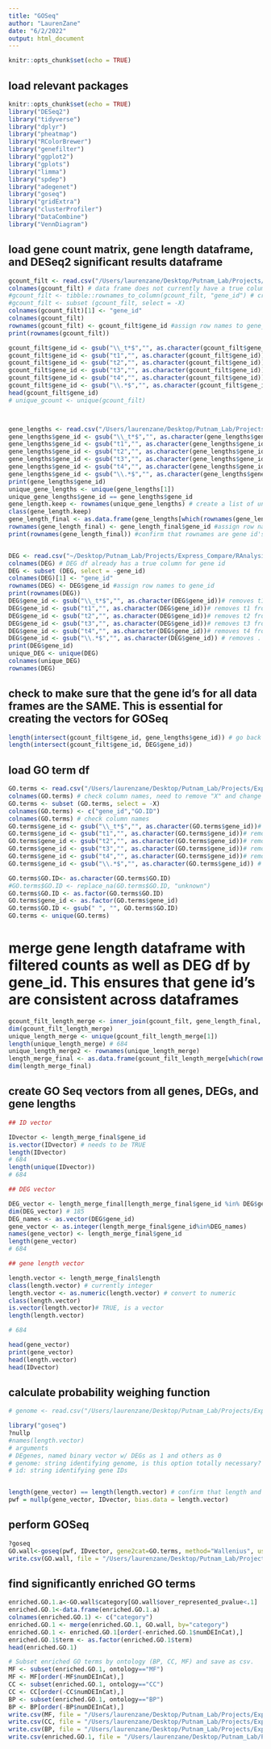 ```yaml
---
title: "GOSeq"
author: "LaurenZane"
date: "6/2/2022"
output: html_document
---
```


```r
knitr::opts_chunk$set(echo = TRUE)
```

## load relevant packages
```r
knitr::opts_chunk$set(echo = TRUE)
library("DESeq2")
library("tidyverse")
library("dplyr")
library("pheatmap")
library("RColorBrewer")
library("genefilter")
library("ggplot2")
library("gplots")
library("limma")
library("spdep") 
library("adegenet") 
library("goseq")
library("gridExtra")
library("clusterProfiler")
library("DataCombine")
library("VennDiagram")
```
## load gene count matrix, gene length dataframe, and DESeq2 significant results dataframe
```r
gcount_filt <- read.csv("/Users/laurenzane/Desktop/Putnam_Lab/Projects/Express_Compare/RAnalysis/Output/Pacuta/Pacuta_filtered_gene_count.csv") # gene counts filtered for PoverA(0.5,10)
colnames(gcount_filt) # data frame does not currently have a true column for gene_id
#gcount_filt <- tibble::rownames_to_column(gcount_filt, "gene_id") # create true column for gene_id
#gcount_filt <- subset (gcount_filt, select = -X)
colnames(gcount_filt)[1] <- "gene_id"
colnames(gcount_filt)
rownames(gcount_filt) <- gcount_filt$gene_id #assign row names to gene_id 
print(rownames(gcount_filt))

gcount_filt$gene_id <- gsub("\\_t*$","", as.character(gcount_filt$gene_id))# removes _t from gene id
gcount_filt$gene_id <- gsub("t1","", as.character(gcount_filt$gene_id))# removes t1 from gene id
gcount_filt$gene_id <- gsub("t2","", as.character(gcount_filt$gene_id))# removes t2 from gene id
gcount_filt$gene_id <- gsub("t3","", as.character(gcount_filt$gene_id))# removes t3 from gene id
gcount_filt$gene_id <- gsub("t4","", as.character(gcount_filt$gene_id))# removes t4 from gene id
gcount_filt$gene_id <- gsub("\\.*$","", as.character(gcount_filt$gene_id)) # removes . from end of gene id
head(gcount_filt$gene_id)
# unique_gcount <- unique(gcount_filt)



gene_lengths <- read.csv("/Users/laurenzane/Desktop/Putnam_Lab/Projects/Express_Compare/RAnalysis/Data/Pacuta/length.mRNA_Pacuta.csv", row.names = NULL) # gene length information 
gene_lengths$gene_id <- gsub("\\_t*$","", as.character(gene_lengths$gene_id))# removes t1 from gene id
gene_lengths$gene_id <- gsub("t1","", as.character(gene_lengths$gene_id))# removes t1 from gene id
gene_lengths$gene_id <- gsub("t2","", as.character(gene_lengths$gene_id))# removes t2 from gene id
gene_lengths$gene_id <- gsub("t3","", as.character(gene_lengths$gene_id))# removes t3 from gene id
gene_lengths$gene_id <- gsub("t4","", as.character(gene_lengths$gene_id))# removes t4 from gene id
gene_lengths$gene_id <- gsub("\\.*$","", as.character(gene_lengths$gene_id)) # removes . from end of gene id
print(gene_lengths$gene_id)
unique_gene_lengths <- unique(gene_lengths[1])
unique_gene_lengths$gene_id == gene_lengths$gene_id
gene_length.keep <- rownames(unique_gene_lengths) # create a list of unique gene id's from gene length df
class(gene_length.keep) 
gene_length_final <- as.data.frame(gene_lengths[which(rownames(gene_lengths) %in% gene_length.keep),])# create a df that only includes unique gene ids 
rownames(gene_length_final) <- gene_length_final$gene_id #assign row names to gene_id 
print(rownames(gene_length_final)) #confirm that rownames are gene id's


DEG <- read.csv("~/Desktop/Putnam_Lab/Projects/Express_Compare/RAnalysis/Output/Pacuta/PacutaDEGSeq2.sig.results.csv", row.names=NULL) # significantly differentially expressed genes from DESeq2 results (16285 genes)
colnames(DEG) # DEG df already has a true column for gene id
DEG <- subset (DEG, select = -gene_id)
colnames(DEG)[1] <- "gene_id"
rownames(DEG) <- DEG$gene_id #assign row names to gene_id 
print(rownames(DEG))
DEG$gene_id <- gsub("\\_t*$","", as.character(DEG$gene_id))# removes t1 from gene id
DEG$gene_id <- gsub("t1","", as.character(DEG$gene_id))# removes t1 from gene id
DEG$gene_id <- gsub("t2","", as.character(DEG$gene_id))# removes t2 from gene id
DEG$gene_id <- gsub("t3","", as.character(DEG$gene_id))# removes t3 from gene id
DEG$gene_id <- gsub("t4","", as.character(DEG$gene_id))# removes t4 from gene id
DEG$gene_id <- gsub("\\.*$","", as.character(DEG$gene_id)) # removes . from end of gene id
print(DEG$gene_id)
unique_DEG <- unique(DEG)
colnames(unique_DEG)
rownames(DEG)

```
## check to make sure that the gene id's for all data frames are the SAME. This is essential for creating the vectors for GOSeq
```r
length(intersect(gcount_filt$gene_id, gene_lengths$gene_id)) # go back to previous code block and remove ".tl,", ".t2", ".t3", "_t" from end of all predicted genes then rerun this chunk
length(intersect(gcount_filt$gene_id, DEG$gene_id))
```
## load GO term df
```r
GO.terms <- read.csv("/Users/laurenzane/Desktop/Putnam_Lab/Projects/Express_Compare/RAnalysis/Data/Pacuta/Pacuta_GOterms_20220121.csv")
colnames(GO.terms) # check column names, need to remove "X" and change "SeqName" column to "gene_id"
GO.terms <- subset (GO.terms, select = -X)
colnames(GO.terms) <- c("gene_id","GO.ID")
colnames(GO.terms) # check column names
GO.terms$gene_id <- gsub("\\_t*$","", as.character(GO.terms$gene_id))# removes t1 from gene id
GO.terms$gene_id <- gsub("t1","", as.character(GO.terms$gene_id))# removes t1 from gene id
GO.terms$gene_id <- gsub("t2","", as.character(GO.terms$gene_id))# removes t2 from gene id
GO.terms$gene_id <- gsub("t3","", as.character(GO.terms$gene_id))# removes t3 from gene id
GO.terms$gene_id <- gsub("t4","", as.character(GO.terms$gene_id))# removes t4 from gene id
GO.terms$gene_id <- gsub("\\.*$","", as.character(GO.terms$gene_id)) # removes . from end of gene id

GO.terms$GO.ID<- as.character(GO.terms$GO.ID)
#GO.terms$GO.ID <- replace_na(GO.terms$GO.ID, "unknown")
GO.terms$GO.ID <- as.factor(GO.terms$GO.ID)
GO.terms$gene_id <- as.factor(GO.terms$gene_id)
GO.terms$GO.ID <- gsub(" ", "", GO.terms$GO.ID)
GO.terms <- unique(GO.terms)
```
# merge gene length dataframe with filtered counts as well as DEG df by gene_id. This ensures that gene id's are consistent across dataframes 
```r
gcount_filt_length_merge <- inner_join(gcount_filt, gene_length_final, by = "gene_id")
dim(gcount_filt_length_merge)
unique_length_merge <- unique(gcount_filt_length_merge[1])
length(unique_length_merge) # 684
unique_length_merge2 <- rownames(unique_length_merge)
length_merge_final <- as.data.frame(gcount_filt_length_merge[which(rownames(gcount_filt_length_merge) %in% unique_length_merge2),])# create a df that only includes unique gene ids 
dim(length_merge_final)

```
## create GO Seq vectors from all genes, DEGs, and gene lengths
```r
## ID vector 

IDvector <- length_merge_final$gene_id
is.vector(IDvector) # needs to be TRUE
length(IDvector)
# 684
length(unique(IDvector))
# 684

## DEG vector

DEG_vector <- length_merge_final[length_merge_final$gene_id %in% DEG$gene_id, ]
dim(DEG_vector) # 185
DEG_names <- as.vector(DEG$gene_id)
gene_vector <- as.integer(length_merge_final$gene_id%in%DEG_names)
names(gene_vector) <- length_merge_final$gene_id
length(gene_vector)
# 684

## gene length vector 

length.vector <- length_merge_final$length
class(length.vector) # currently integer
length.vector <- as.numeric(length.vector) # convert to numeric
class(length.vector)
is.vector(length.vector)# TRUE, is a vector
length(length.vector)

# 684

head(gene_vector)
print(gene_vector)
head(length.vector)
head(IDvector)
```
## calculate probability weighing function
```r
# genome <- read.csv("/Users/laurenzane/Desktop/Putnam_Lab/Projects/Express_Compare/RAnalysis/Data/Pacuta/Pacuta_annot_20220121.csv")

library("goseq")
?nullp
#names(length.vector)
# arguments
# DEgenes, named binary vector w/ DEGs as 1 and others as 0
# genome: string identifying genome, is this option totally necessary?
# id: string identifying gene IDs


length(gene_vector) == length(length.vector) # confirm that length and gene vector are the same length, pwf will not work without it!
pwf = nullp(gene_vector, IDvector, bias.data = length.vector)

```
## perform GOSeq
```r
?goseq
GO.wall<-goseq(pwf, IDvector, gene2cat=GO.terms, method="Wallenius", use_genes_without_cat=TRUE) # perform GOSeq
write.csv(GO.wall, file = "/Users/laurenzane/Desktop/Putnam_Lab/Projects/Express_Compare/RAnalysis/Output/Pacuta/GOSeq/GO.wall.csv") # write csv to save to Output
```
## find significantly enriched GO terms
```r
enriched.GO.1.a<-GO.wall$category[GO.wall$over_represented_pvalue<.1]
enriched.GO.1<-data.frame(enriched.GO.1.a)
colnames(enriched.GO.1) <- c("category")
enriched.GO.1 <- merge(enriched.GO.1, GO.wall, by="category")
enriched.GO.1 <- enriched.GO.1[order(-enriched.GO.1$numDEInCat),]
enriched.GO.1$term <- as.factor(enriched.GO.1$term)
head(enriched.GO.1)

# Subset enriched GO terms by ontology (BP, CC, MF) and save as csv. 
MF <- subset(enriched.GO.1, ontology=="MF")
MF <- MF[order(-MF$numDEInCat),]
CC <- subset(enriched.GO.1, ontology=="CC") 
CC <- CC[order(-CC$numDEInCat),] 
BP <- subset(enriched.GO.1, ontology=="BP")
BP <- BP[order(-BP$numDEInCat),]
write.csv(MF, file = "/Users/laurenzane/Desktop/Putnam_Lab/Projects/Express_Compare/RAnalysis/Output/Pacuta/GOSeq/Pacuta_MF_Sig_Enriched_GO_20220604.csv")
write.csv(CC, file = "/Users/laurenzane/Desktop/Putnam_Lab/Projects/Express_Compare/RAnalysis/Output/Pacuta/GOSeqPacuta_CC_Sig_Enriched_GO_20220604.csv")
write.csv(BP, file = "/Users/laurenzane/Desktop/Putnam_Lab/Projects/Express_Compare/RAnalysis/Output/Pacuta/GOSeq/Pacuta_BP_Sig_Enriched_GO_20220604.csv")
write.csv(enriched.GO.1, file = "/Users/laurenzane/Desktop/Putnam_Lab/Projects/Express_Compare/RAnalysis/Output/Pacuta/GOSeq/Pacuta_Sig_Enriched_GO_20220604.csv")
```

